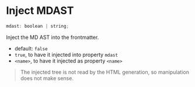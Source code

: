 # Inject MDAST

```js
mdast: boolean | string;
```

Inject the MD AST into the frontmatter.

- default: `false`
- `true`, to have it injected into property `mdast`
- `<name>`, to have it injected as property `<name>`

> The injected tree is not read by the HTML generation, so manipulation does not make sense.
